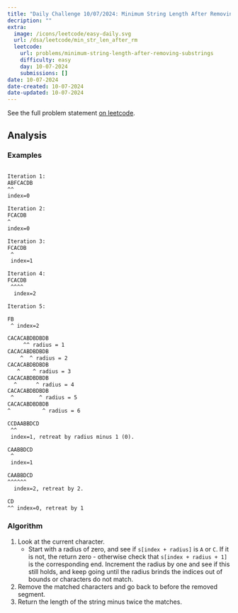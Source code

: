 ```yaml
---
title: "Daily Challenge 10/07/2024: Minimum String Length After Removing Substrings"
decription: ""
extra: 
  image: /icons/leetcode/easy-daily.svg
  url: /dsa/leetcode/min_str_len_after_rm
  leetcode:
    url: problems/minimum-string-length-after-removing-substrings
    difficulty: easy
    day: 10-07-2024
    submissions: []
date: 10-07-2024
date-created: 10-07-2024
date-updated: 10-07-2024
---
```


See the full problem statement [on leetcode](https://leetcode.com/problems/minimum-string-length-after-removing-substrings/description/?envType=daily-question&envId=2024-10-07).


## Analysis

### Examples

```default

Iteration 1:
ABFCACDB
^^
index=0

Iteration 2:
FCACDB
^
index=0

Iteration 3:
FCACDB
 ^
 index=1

Iteration 4:
FCACDB
 ^^^^
  index=2

Iteration 5:

FB
 ^ index=2
```

```default
CACACABDBDBDB
     ^^ radius = 1
CACACABDBDBDB
    ^  ^ radius = 2
CACACABDBDBDB
   ^    ^ radius = 3
CACACABDBDBDB
  ^      ^ radius = 4
CACACABDBDBDB
 ^        ^ radius = 5
CACACABDBDBDB
^          ^ radius = 6
```


```default
CCDAABBDCD
 ^^
 index=1, retreat by radius minus 1 (0).

CAABBDCD
 ^
 index=1

CAABBDCD
^^^^^^ 
  index=2, retreat by 2.

CD
^^ index=0, retreat by 1

```

 
### Algorithm

1. Look at the current character. 
   - Start with a radius of zero, and see if ``s[index + radius]`` is ``A`` or ``C``.
     If it is not, the return zero - otherwise check that ``s[index + radius + 1]``
     is the corresponding end. Increment the radius by one and see if this still
     holds, and keep going until the radius brinds the indices out of bounds
     or characters do not match.

2. Remove the matched characters and go back to before the removed segment.
3. Return the length of the string minus twice the matches.

